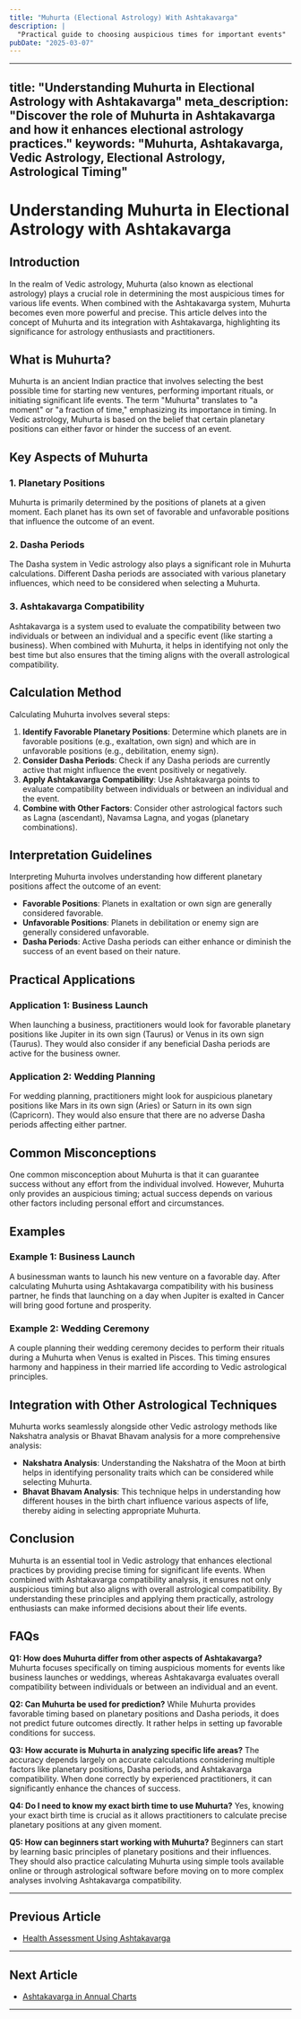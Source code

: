 ```yaml
---
title: "Muhurta (Electional Astrology) With Ashtakavarga"
description: |
  "Practical guide to choosing auspicious times for important events"
pubDate: "2025-03-07"
---
```


---
title: "Understanding Muhurta in Electional Astrology with Ashtakavarga"
meta_description: "Discover the role of Muhurta in Ashtakavarga and how it enhances electional astrology practices."
keywords: "Muhurta, Ashtakavarga, Vedic Astrology, Electional Astrology, Astrological Timing"
---

# Understanding Muhurta in Electional Astrology with Ashtakavarga

## Introduction

In the realm of Vedic astrology, Muhurta (also known as electional astrology) plays a crucial role in determining the most auspicious times for various life events. When combined with the Ashtakavarga system, Muhurta becomes even more powerful and precise. This article delves into the concept of Muhurta and its integration with Ashtakavarga, highlighting its significance for astrology enthusiasts and practitioners.

## What is Muhurta?

Muhurta is an ancient Indian practice that involves selecting the best possible time for starting new ventures, performing important rituals, or initiating significant life events. The term "Muhurta" translates to "a moment" or "a fraction of time," emphasizing its importance in timing. In Vedic astrology, Muhurta is based on the belief that certain planetary positions can either favor or hinder the success of an event.

## Key Aspects of Muhurta

### 1. Planetary Positions
Muhurta is primarily determined by the positions of planets at a given moment. Each planet has its own set of favorable and unfavorable positions that influence the outcome of an event.

### 2. Dasha Periods
The Dasha system in Vedic astrology also plays a significant role in Muhurta calculations. Different Dasha periods are associated with various planetary influences, which need to be considered when selecting a Muhurta.

### 3. Ashtakavarga Compatibility
Ashtakavarga is a system used to evaluate the compatibility between two individuals or between an individual and a specific event (like starting a business). When combined with Muhurta, it helps in identifying not only the best time but also ensures that the timing aligns with the overall astrological compatibility.

## Calculation Method

Calculating Muhurta involves several steps:

1. **Identify Favorable Planetary Positions**: Determine which planets are in favorable positions (e.g., exaltation, own sign) and which are in unfavorable positions (e.g., debilitation, enemy sign).
2. **Consider Dasha Periods**: Check if any Dasha periods are currently active that might influence the event positively or negatively.
3. **Apply Ashtakavarga Compatibility**: Use Ashtakavarga points to evaluate compatibility between individuals or between an individual and the event.
4. **Combine with Other Factors**: Consider other astrological factors such as Lagna (ascendant), Navamsa Lagna, and yogas (planetary combinations).

## Interpretation Guidelines

Interpreting Muhurta involves understanding how different planetary positions affect the outcome of an event:

- **Favorable Positions**: Planets in exaltation or own sign are generally considered favorable.
- **Unfavorable Positions**: Planets in debilitation or enemy sign are generally considered unfavorable.
- **Dasha Periods**: Active Dasha periods can either enhance or diminish the success of an event based on their nature.

## Practical Applications

### Application 1: Business Launch
When launching a business, practitioners would look for favorable planetary positions like Jupiter in its own sign (Taurus) or Venus in its own sign (Taurus). They would also consider if any beneficial Dasha periods are active for the business owner.

### Application 2: Wedding Planning
For wedding planning, practitioners might look for auspicious planetary positions like Mars in its own sign (Aries) or Saturn in its own sign (Capricorn). They would also ensure that there are no adverse Dasha periods affecting either partner.

## Common Misconceptions

One common misconception about Muhurta is that it can guarantee success without any effort from the individual involved. However, Muhurta only provides an auspicious timing; actual success depends on various other factors including personal effort and circumstances.

## Examples

### Example 1: Business Launch
A businessman wants to launch his new venture on a favorable day. After calculating Muhurta using Ashtakavarga compatibility with his business partner, he finds that launching on a day when Jupiter is exalted in Cancer will bring good fortune and prosperity.

### Example 2: Wedding Ceremony
A couple planning their wedding ceremony decides to perform their rituals during a Muhurta when Venus is exalted in Pisces. This timing ensures harmony and happiness in their married life according to Vedic astrological principles.

## Integration with Other Astrological Techniques

Muhurta works seamlessly alongside other Vedic astrology methods like Nakshatra analysis or Bhavat Bhavam analysis for a more comprehensive analysis:

- **Nakshatra Analysis**: Understanding the Nakshatra of the Moon at birth helps in identifying personality traits which can be considered while selecting Muhurta.
- **Bhavat Bhavam Analysis**: This technique helps in understanding how different houses in the birth chart influence various aspects of life, thereby aiding in selecting appropriate Muhurta.

## Conclusion

Muhurta is an essential tool in Vedic astrology that enhances electional practices by providing precise timing for significant life events. When combined with Ashtakavarga compatibility analysis, it ensures not only auspicious timing but also aligns with overall astrological compatibility. By understanding these principles and applying them practically, astrology enthusiasts can make informed decisions about their life events.

## FAQs

**Q1: How does Muhurta differ from other aspects of Ashtakavarga?**
Muhurta focuses specifically on timing auspicious moments for events like business launches or weddings, whereas Ashtakavarga evaluates overall compatibility between individuals or between an individual and an event.

**Q2: Can Muhurta be used for prediction?**
While Muhurta provides favorable timing based on planetary positions and Dasha periods, it does not predict future outcomes directly. It rather helps in setting up favorable conditions for success.

**Q3: How accurate is Muhurta in analyzing specific life areas?**
The accuracy depends largely on accurate calculations considering multiple factors like planetary positions, Dasha periods, and Ashtakavarga compatibility. When done correctly by experienced practitioners, it can significantly enhance the chances of success.

**Q4: Do I need to know my exact birth time to use Muhurta?**
Yes, knowing your exact birth time is crucial as it allows practitioners to calculate precise planetary positions at any given moment.

**Q5: How can beginners start working with Muhurta?**
Beginners can start by learning basic principles of planetary positions and their influences. They should also practice calculating Muhurta using simple tools available online or through astrological software before moving on to more complex analyses involving Ashtakavarga compatibility.

---

## Previous Article
- [Health Assessment Using Ashtakavarga](/blogs-md/17_Ashtakavarga/170504_Health_Assessment_Using_Ashtakavarga.mdx)

---

## Next Article
- [Ashtakavarga in Annual Charts](/blogs-md/17_Ashtakavarga/170506_Ashtakavarga_in_Annual_Charts.mdx)

---

